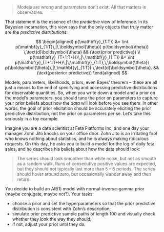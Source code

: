> Models are wrong and parameters don't exist. All that matters is observables.

That statement is the essence of the *predictive* view of inference. In its Bayesian incarnation, this view says that the only objects that truly matter are the *predictive distributions*:

$$
\begin{aligned}
p(\mathbf{y}_{1:T})
&=
\int
p(\mathbf{y}_{1:T}\,|\,\boldsymbol{\theta})
p(\boldsymbol{\theta})
\,\text{d}\boldsymbol{\theta}
&&
(\text{prior predictive})
\\
p(\mathbf{y}_{T+1:T+H}\,|\,\mathbf{y}_{1:T})
&=
\int
p(\mathbf{y}_{T+1:T+H}\,|\,\mathbf{y}_{1:T},\,\boldsymbol{\theta})
p(\boldsymbol{\theta}\,|\,\mathbf{y}_{1:T})
\,\text{d}\boldsymbol{\theta}.
&&
(\text{posterior predictive})
\end{aligned}
$$

Models, parameters, likelihoods, priors, even Bayes' theorem -- these are all just a means to the end of specifying and accessing predictive distributions for observable quantities. So, when you write down a model and a prior on the model's parameters, you should tune the prior on parameters to capture your prior beliefs about how the *data* will look before you see them. In other words, the goal of prior elicitation should be accurately eliciting the prior predictive distribution, not the prior on parameters per se. Let's take this seriously in a toy example.

Imagine you are a data scientist at Feta Platforms Inc, and one day your manager Zohn Jito knocks on your office door. Zohn Jito is an irritating fool who knows nothing about statistics, and he is always making ridiculous requests. On this day, he asks you to build a model for the log of daily feta sales, and he describes his beliefs about how the data should look:

> The series should look smoother than white noise, but not as smooth as a random walk. Runs of consecutive positive values are expected, but they should not typically last more than 5 – 6 periods. The series should hover around zero, but occasionally wander away and then return.

You decide to build an AR(1) model with normal-inverse-gamma prior (maybe conjugate, maybe not?). Your tasks:  

- choose a prior and set the hyperparameters so that the prior predictive distribution is consistent with Zohn's description;
- simulate prior predictive sample paths of length 100 and visually check whether they look the way they should;
- if not, adjust your prior until they do.
